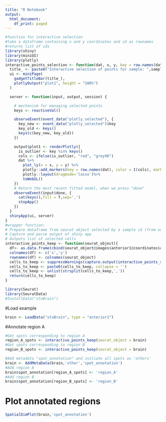 ```yaml
---
title: "R Notebook"
output:
  html_document:
    df_print: paged
---
```



```r
#function for interactive selection
#take a dataframe containing x and y coordinates and id as rownames
#returns list of ids
library(shiny)
library(miniUI)
library(plotly)
interactive_points_selection <- function(dat, x, y, key = row.names(dat),sample_id){
  title_ <- paste0("Interactive selection of points for sample: ",sample_id)
  ui <- miniPage(
    gadgetTitleBar(title_),
    plotlyOutput("plot1", height = "100%")
  )

  server <- function(input, output, session) {

    # mechanism for managing selected points
    keys <- reactiveVal()

    observeEvent(event_data("plotly_selected"), {
      key_new <- event_data("plotly_selected")$key
      key_old <- keys()
      keys(c(key_new, key_old))
    })

    output$plot1 <- renderPlotly({
      is_outlier <- key %in% keys()
      cols <- ifelse(is_outlier, "red", "grey90")
      dat %>%
        plot_ly(x = x, y = y) %>%
        plotly::add_markers(key = row.names(dat), color = I(cols), marker = list(size = 5))%>%
        plotly::layout(dragmode='lasso')%>%
        toWebGL()
    })
    # Return the most recent fitted model, when we press "done"
    observeEvent(input$done, {
      cat(keys(),fill = T,sep=',')
      stopApp()
    })
  }
  shinyApp(ui, server)
}
#wrapper function:
# Prepare dataframe from seurat object selected by a sample id (from orig.ident)
# Capture and parse output of shiny app
# Outputs list of selected cells
interactive_points_keep <- function(seurat_object){
  df<- as.data.frame(cbind(seurat_object@images$anterior1@coordinates$col,seurat_object@images$anterior1@coordinates$row))
  colnames(df) <- c('x','y')
  rownames(df) <- colnames(seurat_object)
  cells_to_keep <- suppressWarnings(capture.output(interactive_points_selection(df, x = ~x, y = ~y,sample_id = unique(seurat_object$orig.ident))))
  cells_to_keep <- paste0(cells_to_keep, collapse = '')
  cells_to_keep <- unlist(strsplit(cells_to_keep,','))
  return(cells_to_keep)
}
```

```r
library(Seurat)
library(SeuratData)
#InstallData("stxBrain")
```
#Load example
```r
brain <- LoadData("stxBrain", type = "anterior1")
```

#Annotate region A
```r
#Get spots corresponding to region A
region_A_spots <- interactive_points_keep(seurat_object = brain)
#Get spots corresponding to region B
region_B_spots <- interactive_points_keep(seurat_object = brain)

#Add metadata "spot_annotation" and initiate all spots as 'others'
brain <- AddMetaData(brain,'other','spot_annotation')
#Add region A
brain$spot_annotation[region_A_spots] <- 'region_A'
#Add region B
brain$spot_annotation[region_B_spots] <- 'region_B'
```

# Plot annotated regions 
```r
SpatialDimPlot(brain,'spot_annotation')
```




